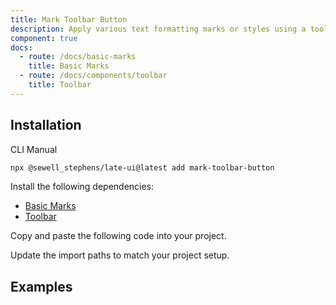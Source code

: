 ```yaml
---
title: Mark Toolbar Button
description: Apply various text formatting marks or styles using a toolbar button.
component: true
docs:
  - route: /docs/basic-marks
    title: Basic Marks
  - route: /docs/components/toolbar
    title: Toolbar
---
```


## Installation

<Tabs defaultValue="cli">

<TabsList>
<TabsTrigger value="cli">CLI</TabsTrigger>
<TabsTrigger value="manual">Manual</TabsTrigger>
</TabsList>
<TabsContent value="cli">

```bash
npx @sewell_stephens/late-ui@latest add mark-toolbar-button
```

</TabsContent>

<TabsContent value="manual">

<Steps>

<Step>

Install the following dependencies:

- [Basic Marks](/docs/basic-marks)
- [Toolbar](/docs/components/toolbar)

</Step>

<Step>

Copy and paste the following code into your project.

</Step>

<ComponentSource name="mark-toolbar-button" />

<Step>

Update the import paths to match your project setup.

</Step>

</Steps>

</TabsContent>

</Tabs>

## Examples

<ComponentPreview name="playground-demo" id="basicnodes" />

<ComponentSource src="../../templates/plate-playground-template/src/components/plate-ui/fixed-toolbar-buttons.tsx" />
<ComponentSource src="../../templates/plate-playground-template/src/components/plate-ui/floating-toolbar-buttons.tsx" />
